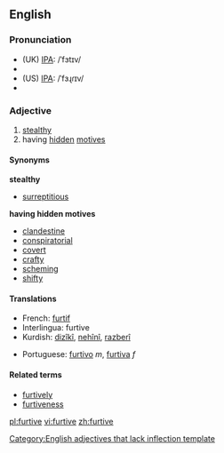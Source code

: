 ==English==

===Pronunciation===
*(UK) [[IPA]]: /ˈfɜtɪv/
*{{audio|en-uk-Furtive.ogg|Audio (UK)}}
*(US) [[IPA]]: /ˈfɜɻɾɪv/
*{{audio|en-us-furtive.ogg|Audio (US)}}

===Adjective===
{{en-ad|furtive}}

# [[stealthy]]
# having [[hidden]] [[motive]]s

====Synonyms====
'''stealthy'''
*[[surreptitious]]

'''having hidden motives'''
*[[clandestine]]
*[[conspiratorial]]
*[[covert]]
*[[crafty]]
*[[scheming]]
*[[shifty]]

====Translations====
{{top}}
*French: [[furtif]]
*Interlingua: furtive
*Kurdish: [[dizîkî]], [[nehînî]], [[razberî]]
{{mid}}
*Portuguese: [[furtivo]] ''m'', [[furtiva]] ''f''
{{bottom}}

====Related terms====
* [[furtively]]
* [[furtiveness]]

[[Category:English adjectives that lack inflection template]]

[[pl:furtive]]
[[vi:furtive]]
[[zh:furtive]]